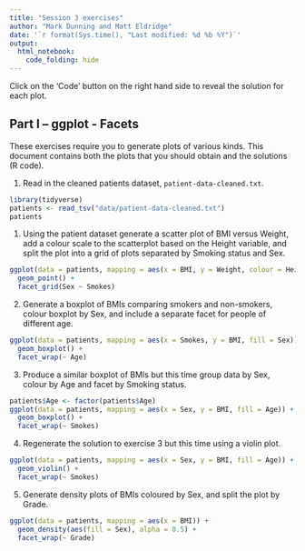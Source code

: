 ```yaml
---
title: "Session 3 exercises"
author: "Mark Dunning and Matt Eldridge"
date: '`r format(Sys.time(), "Last modified: %d %b %Y")`'
output:
  html_notebook:
    code_folding: hide
---
```


Click on the 'Code' button on the right hand side to reveal the solution for 
each plot.

## Part I -- ggplot - Facets

These exercises require you to generate plots of various kinds. This document 
contains both the plots that you should obtain and the solutions (R code).

1. Read in the cleaned patients dataset, `patient-data-cleaned.txt`.

```r
library(tidyverse)
patients <- read_tsv("data/patient-data-cleaned.txt")
patients
```

1. Using the patient dataset generate a scatter plot of BMI versus Weight, add a
colour scale to the scatterplot based on the Height variable, and split the plot 
into a grid of plots separated by Smoking status and Sex.

```r
ggplot(data = patients, mapping = aes(x = BMI, y = Weight, colour = Height)) +
  geom_point() +
  facet_grid(Sex ~ Smokes)
```

2. Generate a boxplot of BMIs comparing smokers and non-smokers, colour boxplot
by Sex, and include a separate facet for people of different age.

```r
ggplot(data = patients, mapping = aes(x = Smokes, y = BMI, fill = Sex)) +
  geom_boxplot() +
  facet_wrap(~ Age)
```

3. Produce a similar boxplot of BMIs but this time group data by Sex, colour by Age and facet by Smoking status.

```r
patients$Age <- factor(patients$Age)
ggplot(data = patients, mapping = aes(x = Sex, y = BMI, fill = Age)) +
  geom_boxplot() +
  facet_wrap(~ Smokes)
```

4. Regenerate the solution to exercise 3 but this time using a violin plot.

```r
ggplot(data = patients, mapping = aes(x = Sex, y = BMI, fill = Age)) +
  geom_violin() +
  facet_wrap(~ Smokes)
```

5. Generate density plots of BMIs coloured by Sex, and split the plot by Grade.

```r
ggplot(data = patients, mapping = aes(x = BMI)) +
  geom_density(aes(fill = Sex), alpha = 0.5) +
  facet_wrap(~ Grade)
```
